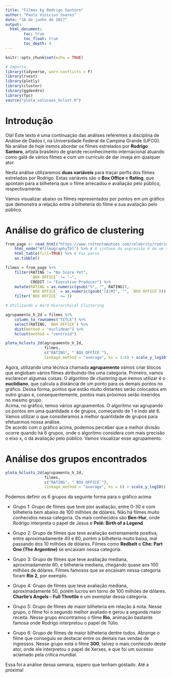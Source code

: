 ---
title: "Filmes by Rodrigo Santoro"
author: "Paulo Vinicius Soares"
date: "16 de junho de 2017"
output: 
  html_document:
        toc: true
        toc_float: true
        toc_depth: 4
---

```{r setup, include=FALSE}
knitr::opts_chunk$set(echo = TRUE)
```

```{r, message=FALSE, warning=FALSE}
# Imports
library(tidyverse, warn.conflicts = F)
library(rvest)
library(plotly)
library(cluster)
library(ggdendro)
library(fpc)
source("plota_solucoes_hclust.R")
```
# Introdução
Olá! Este texto é uma continuação das análises referentes à disciplina de Análise de Dados I, na Universidade Federal de Campina Grande (UFCG). Na análise de hoje iremos abordar os filmes estrelados por **Rodrigo Santoro**, artista brasileiro de grande reconhecimento internacional atuando como galã de vários filmes e com um currículo de dar inveja em qualquer ator.

Nesta análise utilizaremos **duas variáveis** para traçar perfis dos filmes estrelados por Rodrigo. Estas variáveis são o **Box Office** e **Rating**, que apontam para a bilheteria que o filme arrecadou e avaliação pelo público, respectivamente.

Vamos visualizar abaixo os filmes representados por pontos em um gráfico que demonstra a relação entre a bilheteria do filme e sua avaliação pelo público.

# Análise do gráfico de clustering
```{r, warning=FALSE}
from_page <- read_html("https://www.rottentomatoes.com/celebrity/rodrigo_santoro/") %>% 
    html_node("#filmographyTbl") %>% # A sintaxe da expressão é de um seletor à lá JQuery: https://rdrr.io/cran/rvest/man/html_nodes.html 
    html_table(fill=TRUE) %>% # Faz parse
    as.tibble()

filmes = from_page %>% 
    filter(RATING != "No Score Yet", 
           `BOX OFFICE` != "—", 
           CREDIT != "Executive Producer") %>%
    mutate(RATING = as.numeric(gsub("%", "", RATING)), 
           `BOX OFFICE` = as.numeric(gsub("[$|M]", "", `BOX OFFICE`))) %>% 
    filter(`BOX OFFICE` >= 1) 
```

```{r, warning=FALSE}
# Utilizando o Ward Hierarchical Clustering

agrupamento_h_2d = filmes %>% 
    column_to_rownames("TITLE") %>%
    select(RATING, `BOX OFFICE`) %>%
    dist(method = "euclidean") %>% 
    hclust(method = "centroid")

plota_hclusts_2d(agrupamento_h_2d, 
                 filmes, 
                 c("RATING", "`BOX OFFICE`"), 
                 linkage_method = "average", ks = 1:6) + scale_y_log10()
```


Agora, utilizando uma técnica chamada **agrupamento** vamos criar blocos que englobam vários filmes atribuindo-lhe uma categoria. Primeiro, vamos esclarecer algumas coisas: O algoritmo de *clustering* que iremos utilizar é o **euclidiano**, que calcula a distância de um ponto para os demais pontos no gráfico. Dessa forma, pontos que estão muito distantes serão colocados em outro grupo e, consequentemente, pontos mais próximos serão inseridos no mesmo grupo.  
Acima, no gráfico, temos vários agrupamentos. O algoritmo vai agrupando os pontos em uma quantidade x de grupos, começando de 1 e indo até 6. Vamos utilizar o que consideramos a melhor quantidade de grupos para efetuarmos nossa análise.  
De acordo com o gráfico acima, podemos perceber que a melhor divisão ocorre quando há 6 grupos, onde o algoritmo considera com mais precisão o eixo x, o da avaliação pelo público. Vamos visualizar esse agrupamento.

# Análise dos grupos encontrados
```{r, warning=FALSE}
plota_hclusts_2d(agrupamento_h_2d, 
                 filmes, 
                 c("RATING", "`BOX OFFICE`"), 
                 linkage_method = "average", ks = 6) + scale_y_log10()
```

Podemos definir os 6 grupos da seguinte forma para o gráfico acima:  

- Grupo 1: Grupo de filmes que teve pior avaliação, entre 0-30 e com bilheteria bem abaixo de 100 milhões de dólares. Não há filmes muito conhecidos nessa categoria. Os mais conhecidos são **Ben-Hur**, onde Rodrigo interpreta o papel de Jesus e **Pelé: Birth of a Legend**  

- Grupo 2: Grupo de filmes que teve avaliação extremamente positiva, entre aproximadamente 40 e 80, porém a bilheteria muito baixa, mal passando dos 10 milhões de dólares. Filmes como **Redbelt** e **Che: Part One (The Argentine)** se encaixam nessa categoria.  

- Grupo 3: Grupo de filmes que teve avaliação mediana, aproximadamente 60, e bilheteria mediana, chegando quase aos 100 milhões de dólares. Filmes famosos que se encaixam nessa categoria foram **Rio 2**, por exemplo.  

- Grupo 4: Grupo de filmes que teve avaliação mediana, aproximadamente 50, porém lucrou em torno de 100 milhões de dólares. **Charlie's Angels - Full Throttle** é um exemplar dessa categoria.  

- Grupo 5: Grupo de filmes de maior bilheteria em relação à nota. Nesse grupo, o filme foi o segundo melhor avaliado e gerou a segunda maior receita. Nesse grupo encontramos o filme **Rio**, animação bastante famosa onde Rodrigo interpretou o papel de Túlio.  

- Grupo 6: Grupo de filmes de maior bilheteria dentre todos. Abrange o filme que conseguiu se destacar entre os demais nas vendas de ingressos. Nesse grupo está o filme **300**, talvez o mais conhecido deste ator, onde ele interpretou o papel de Xerxes, e que foi um sucesso aclamado pela crítica mundial.  

Essa foi a análise dessa semana, espero que tenham gostado. Até a próxima!


